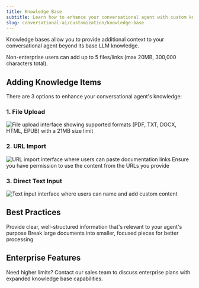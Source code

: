 ```yaml
---
title: Knowledge Base
subtitle: Learn how to enhance your conversational agent with custom knowledge
slug: conversational-ai/customization/knowledge-base
---
```



Knowledge bases allow you to provide additional context to your conversational
agent beyond its base LLM knowledge.

<Note>
  Non-enterprise users can add up to 5 files/links (max 20MB, 300,000 characters
  total).
</Note>

## Adding Knowledge Items

There are 3 options to enhance your conversational agent's knowledge:

### 1. File Upload

<Frame>
  <img
    src="../images/knowledge-base-1.webp"
    alt="File upload interface showing supported formats (PDF, TXT, DOCX, HTML, EPUB) with a 21MB size limit"
  />
</Frame>

### 2. URL Import

<Frame>
  <img
    src="../images/knowledge-base-2.webp"
    alt="URL import interface where users can paste documentation links"
  />
</Frame>

<Warning>
  Ensure you have permission to use the content from the URLs you provide
</Warning>

### 3. Direct Text Input

<Frame>
  <img
    src="../images/knowledge-base-3.webp"
    alt="Text input interface where users can name and add custom content"
  />
</Frame>

## Best Practices

<CardGroup cols={2}>
  <Card title="Content Quality">
    Provide clear, well-structured information that's relevant to your agent's
    purpose
  </Card>
  <Card title="Size Management">
    Break large documents into smaller, focused pieces for better processing
  </Card>
</CardGroup>

## Enterprise Features

<Info>
  Need higher limits? Contact our sales team to discuss enterprise plans with
  expanded knowledge base capabilities.
</Info>
